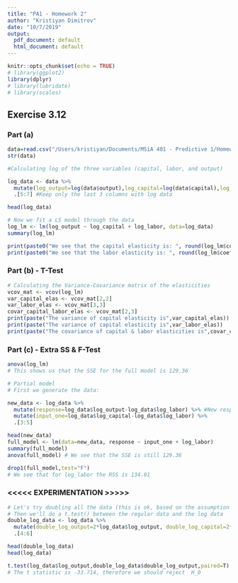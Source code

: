 ```yaml
---
title: "PA1 - Homework 2"
author: "Kristiyan Dimitrov"
date: "10/7/2019"
output:
  pdf_document: default
  html_document: default
---
```


```r
knitr::opts_chunk$set(echo = TRUE)
# library(ggplot2)
library(dplyr)
# library(lubridate)
# library(scales)
```

## Exercise 3.12
### Part (a)

```r
data=read.csv("/Users/kristiyan/Documents/MSiA 401 - Predictive 1/Homeworks/Cobb-Douglas.csv",stringsAsFactors = FALSE)
str(data)
```
```r
#Calculating log of the three variables (capital, labor, and output)

log_data <- data %>% 
  mutate(log_output=log(data$output),log_capital=log(data$capital),log_labor=log(data$labor)) %>% 
  .[5:7] #Keep only the last 3 columns with log data

head(log_data)
```

```r
# Now we fit a LS model through the data
log_lm <- lm(log_output ~ log_capital + log_labor, data=log_data)
summary(log_lm)

```


```r
print(paste0("We see that the capital elasticity is: ", round(log_lm$coefficients[2],4)))
print(paste0("We see that the labor elasticity is: ", round(log_lm$coefficients[3],4)))
```

### Part (b) - T-Test 

```r
# Calculating the Variance-Covariance matrix of the elasticities
vcov_mat <- vcov(log_lm)
var_capital_elas <- vcov_mat[2,2]
var_labor_elas <- vcov_mat[3,3]
covar_capital_labor_elas <- vcov_mat[2,3]
print(paste("The variance of capital elasticity is",var_capital_elas))
print(paste("The variance of capital elasticity is",var_labor_elas))
print(paste("The covariance of capital & labor elasticities is",covar_capital_labor_elas))
```
### Part (c) - Extra SS & F-Test
```r
anova(log_lm)
# This shows us that the SSE for the full model is 129.36
```

```r
# Partial model
# First we generate the data:

new_data <- log_data %>% 
  mutate(response=log_data$log_output-log_data$log_labor) %>% #New response = log(output) - log(labor)
  mutate(input_one=log_data$log_capital-log_data$log_labor) %>%
  .[3:5]

head(new_data)
full_model <- lm(data=new_data, response ~ input_one + log_labor)
summary(full_model)
anova(full_model) # We see that the SSE is still 129.36
```

```r
drop1(full_model,test="F")
# We see that for log_labor the RSS is 134.01
```


### <<<<< EXPERIMENTATION >>>>>

```r
# Let's try doubling all the data (this is ok, based on the assumption of H_O null hypothesis of constant return on sales)
# Then we'll do a t.test() between the regular data and the log data
double_log_data <- log_data %>% 
  mutate(double_log_output=2*log_data$log_output, double_log_capital=2*log_data$log_capital,double_log_labor=2*log_data$log_labor) %>% 
  .[4:6]

head(double_log_data)
head(log_data)

t.test(log_data$log_output,double_log_data$double_log_output,paired=T)
# The t statistic is -33.714, therefore we should reject  H_0
```
